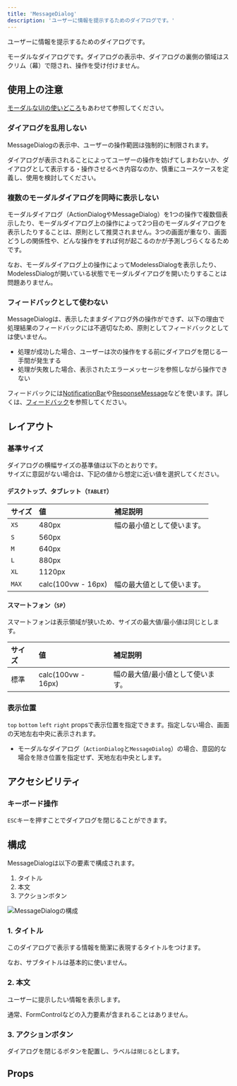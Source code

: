 ```yaml
---
title: 'MessageDialog'
description: 'ユーザーに情報を提示するためのダイアログです。'
---
```


ユーザーに情報を提示するためのダイアログです。

モーダルなダイアログです。ダイアログの表示中、ダイアログの裏側の領域はスクリム（幕）で隠され、操作を受け付けません。


<ComponentStory name="MessageDialog" />

## 使用上の注意

[モーダルなUIの使いどころ](/products/design-patterns/modal-ui/#h3-0)もあわせて参照してください。

### ダイアログを乱用しない

MessageDialogの表示中、ユーザーの操作範囲は強制的に制限されます。

ダイアログが表示されることによってユーザーの操作を妨げてしまわないか、ダイアログとして表示する・操作させるべき内容なのか、慎重にユースケースを定義し、使用を検討してください。

### 複数のモーダルダイアログを同時に表示しない

モーダルダイアログ（ActionDialogやMessageDialog）を1つの操作で複数個表示したり、モーダルダイアログ上の操作によって2つ目のモーダルダイアログを表示したりすることは、原則として推奨されません。3つの画面が重なり、画面どうしの関係性や、どんな操作をすれば何が起こるのかが予測しづらくなるためです。

なお、モーダルダイアログ上の操作によってModelessDialogを表示したり、ModelessDialogが開いている状態でモーダルダイアログを開いたりすることは問題ありません。

### フィードバックとして使わない

MessageDialogは、表示したままダイアログ外の操作ができず、以下の理由で処理結果のフィードバックには不適切なため、原則としてフィードバックとしては使いません。

- 処理が成功した場合、ユーザーは次の操作をする前にダイアログを閉じる一手間が発生する
- 処理が失敗した場合、表示されたエラーメッセージを参照しながら操作できない

フィードバックには[NotificationBar](/products/components/notificationbar/)や[ResponseMessage](/products/components/responsemessage/)などを使います。詳しくは、[フィードバック](/products/design-patterns/feedback/)を参照してください。

## レイアウト

### 基準サイズ

ダイアログの横幅サイズの基準値は以下のとおりです。  
サイズに意図がない場合は、下記の値から想定に近い値を選択してください。

#### デスクトップ、タブレット（`TABLET`）

| サイズ | 値 | 補足説明 |
| :--- | :--- | :--- |
| `XS` | 480px | 幅の最小値として使います。 |
| `S` | 560px |  |
| `M` | 640px |  |
| `L` | 880px |  |
| `XL` | 1120px |  |
| `MAX` | calc(100vw - 16px) | 幅の最大値として使います。 |

#### スマートフォン（`SP`）

スマートフォンは表示領域が狭いため、サイズの最大値/最小値は同じとします。

| サイズ | 値 | 補足説明 |
| :--- | :--- | :--- |
| 標準 | calc(100vw - 16px) | 幅の最大値/最小値として使います。 |


### 表示位置

`top` `bottom` `left` `right` propsで表示位置を指定できます。指定しない場合、画面の天地左右中央に表示されます。

- モーダルなダイアログ（`ActionDialog`と`MessageDialog`）の場合、意図的な場合を除き位置を指定せず、天地左右中央とします。

## アクセシビリティ

### キーボード操作

`ESC`キーを押すことでダイアログを閉じることができます。

## 構成

MessageDialogは以下の要素で構成されます。

1. タイトル
2. 本文
3. アクションボタン

![MessageDialogの構成](./images/message-dialog.png)

### 1. タイトル

このダイアログで表示する情報を簡潔に表現するタイトルをつけます。

なお、サブタイトルは基本的に使いません。

### 2. 本文

ユーザーに提示したい情報を表示します。

通常、FormControlなどの入力要素が含まれることはありません。

### 3. アクションボタン

ダイアログを閉じるボタンを配置し、ラベルは`閉じる`とします。


## Props

<ComponentPropsTable name="MessageDialog" />
